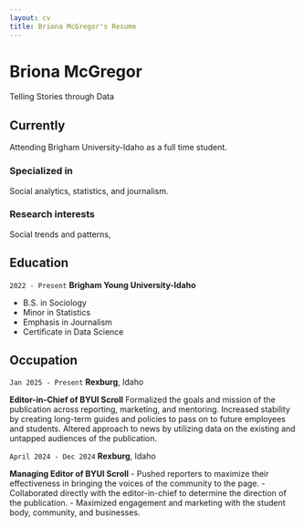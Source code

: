 ```yaml
---
layout: cv
title: Briona McGregor's Resume
---
```

# Briona McGregor
Telling Stories through Data


## Currently

Attending Brigham University-Idaho as a full time student.

### Specialized in

Social analytics, statistics, and journalism.


### Research interests

Social trends and patterns, 


## Education

`2022 - Present`
__Brigham Young University-Idaho__

- B.S. in Sociology
- Minor in Statistics
- Emphasis in Journalism
- Certificate in Data Science


## Occupation

`Jan 2025 - Present`
__Rexburg__, Idaho

__Editor-in-Chief of BYUI Scroll__
Formalized the goals and mission of the publication across reporting, marketing, and mentoring.
Increased stability by creating long-term guides and policies to pass on to future employees and students.
Altered approach to news by utilizing data on the existing and untapped audiences of the publication.


`April 2024 - Dec 2024`
__Rexburg__, Idaho

__Managing Editor of BYUI Scroll__
- Pushed reporters to maximize their effectiveness in bringing the voices of the community to the page.
- Collaborated directly with the editor-in-chief to determine the direction of the publication.
- Maximized engagement and marketing with the student body, community, and businesses.

<!-- ### Footer

Last updated: April 2025 -->